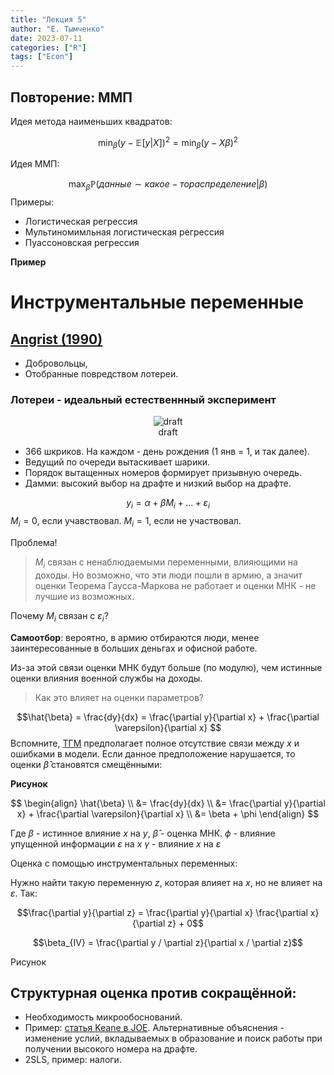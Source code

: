 ```yaml
---
title: "Лекция 5"
author: "Е. Тымченко"
date: 2023-07-11
categories: ["R"]
tags: ["Econ"]
---
```


## Повторение: ММП

Идея метода наименьших квадратов:

$$
\min_\beta (y - \mathbb{E}[y|X])^2 = \min_\beta(y - X\beta)^2
$$

Идея ММП:

$$\max_\beta \mathbb{P}(данные \sim какое-то распределение|\beta)$$
Примеры:

* Логистическая регрессия
* Мультиномимльная логистическая регрессия
* Пуассоновская регрессия

**Пример**

# Инструментальные переменные

## [Angrist (1990)](https://www.jstor.org/stable/2006669)

* Добровольцы,
* Отобранные повредством лотереи.

### Лотереи - идеальный естественнный эксперимент

<center>

![draft](https://media1.giphy.com/media/nbX5NnozM2C97haytR/giphy.gif?cid=ecf05e47y0hg47apw6q26jn51o296t1lggov0q7sqo8dg4i0&ep=v1_gifs_search&rid=giphy.gif&ct=g)

</center>

* 366 шкриков. На каждом - день рождения (1 янв = 1, и так далее).
* Ведущий по очереди вытаскивает шарики.
* Порядок вытащенных номеров формирует призывную очередь.
* Дамми: высокий выбор на драфте и низкий выбор на драфте.

$$y_i = \alpha + \beta M_i + \ldots + \varepsilon_i$$
$M_i = 0$, если учавствовал.
$M_i = 1$, если не участвовал.

Проблема!

> $M_i$ связан с ненаблюдаемыми переменными, влияющими на доходы.
Но возможно, что эти люди пошли в армию, а значит оценки Теорема Гаусса-Маркова не работает и оценки МНК - не лучшие из возможных.

Почему $M_i$ связан с $\varepsilon_i$?

**Самоотбор**: вероятно, в армию отбираются люди, менее заинтересованные в больших деньгах и офисной работе.

Из-за этой связи оценки МНК будут больше (по модулю), чем истинные оценки влияния военной службы на доходы.

> Как это влияет на оценки параметров?

$$\hat{\beta} = \frac{dy}{dx} = \frac{\partial y}{\partial x} +  \frac{\partial \varepsilon}{\partial x} $$
Вспомните, [ТГМ](https://ru.wikipedia.org/wiki/%D0%A2%D0%B5%D0%BE%D1%80%D0%B5%D0%BC%D0%B0_%D0%93%D0%B0%D1%83%D1%81%D1%81%D0%B0_%E2%80%94_%D0%9C%D0%B0%D1%80%D0%BA%D0%BE%D0%B2%D0%B0) предполагает полное отсутствие связи между $x$ и ошибками в модели. Если данное предположение нарушается, то оценки $\hat{\beta}$ становятся смещёнными:

**Рисунок**

$$
\begin{align}
\hat{\beta} \\
&= \frac{dy}{dx} \\
&= \frac{\partial y}{\partial x} + \frac{\partial \varepsilon}{\partial x} \\
&= \beta + \phi 
\end{align}
$$

Где $\beta$ - истинное влияние $x$ на $y$,
$\hat{\beta}$ - оценка МНК.
$\phi$ - влияние упущенной информации $\varepsilon$ на $x$
$\gamma$ - влияние $x$ на $\varepsilon$

Оценка с помощью инструментальных переменных:


Нужно найти такую переменную $z$, которая влияет на $x$, но не влияет на $\varepsilon$. Так:

$$\frac{\partial y}{\partial z} = \frac{\partial y}{\partial x} \frac{\partial x}{\partial z} + 0$$

$$\beta_{IV} = \frac{\partial y / \partial z}{\partial x / \partial z}$$

Рисунок

## Структурная оценка против сокращённой:

* Необходимость микрообоснований.
* Пример: [статья Keane в JOE](https://editorialexpress.com/jrust/econ615/readings/keane_article_je.pdf). Альтернативные объяснения - изменение услий, вкладываемых в образование и поиск работы при получении высокого номера на драфте.
* 2SLS, пример: налоги.